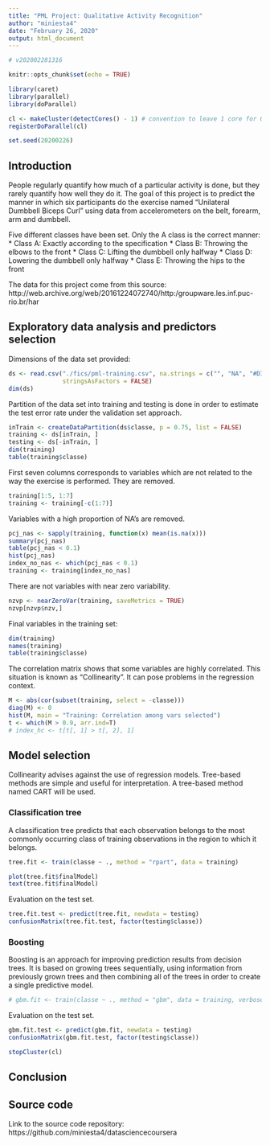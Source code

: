 ```yaml
---
title: "PML Project: Qualitative Activity Recognition"
author: "miniesta4"
date: "February 26, 2020"
output: html_document
---
```


```r
# v202002281316

knitr::opts_chunk$set(echo = TRUE)

library(caret)
library(parallel)
library(doParallel)

cl <- makeCluster(detectCores() - 1) # convention to leave 1 core for OS
registerDoParallel(cl)

set.seed(20200226)

```

## Introduction

People regularly quantify how much of a particular activity is done, but they 
rarely quantify how well they do it. The goal of this project is to predict
the manner in which six participants do the exercise named "Unilateral Dumbbell 
Biceps Curl" using data from accelerometers on the belt, forearm, arm and dumbbell.

Five different classes have been set. Only the A class is the correct manner:
* Class A: Exactly according to the specification
* Class B: Throwing the elbows to the front
* Class C: Lifting the dumbbell only halfway
* Class D: Lowering the dumbbell only halfway
* Class E: Throwing the hips to the front

The data for this project come from this source: http://web.archive.org/web/20161224072740/http:/groupware.les.inf.puc-rio.br/har

## Exploratory data analysis and predictors selection

Dimensions of the data set provided:

```r
ds <- read.csv("./fics/pml-training.csv", na.strings = c("", "NA", "#DIV/0!"), 
               stringsAsFactors = FALSE)
dim(ds)

```

Partition of the data set into training and testing is done in order to estimate
the test error rate under the validation set approach.

```r
inTrain <- createDataPartition(ds$classe, p = 0.75, list = FALSE)
training <- ds[inTrain, ]
testing <- ds[-inTrain, ]
dim(training)
table(training$classe)
```

First seven columns corresponds to variables which are not related to the way the
exercise is performed. They are removed.

```r
training[1:5, 1:7]
training <- training[-c(1:7)]
```

Variables with a high proportion of NA's are removed.

```r
pcj_nas <- sapply(training, function(x) mean(is.na(x)))
summary(pcj_nas)
table(pcj_nas < 0.1)
hist(pcj_nas)
index_no_nas <- which(pcj_nas < 0.1)
training <- training[index_no_nas]
```

There are not variables with near zero variability.

```r
nzvp <- nearZeroVar(training, saveMetrics = TRUE)
nzvp[nzvp$nzv,]
```

Final variables in the training set:
```r
dim(training)
names(training)
table(training$classe)
```

The correlation matrix shows that some variables are highly correlated. This 
situation is known as "Collinearity". It can pose problems in the regression context.

```r
M <- abs(cor(subset(training, select = -classe)))
diag(M) <- 0
hist(M, main = "Training: Correlation among vars selected")
t <- which(M > 0.9, arr.ind=T)
# index_hc <- t[t[, 1] > t[, 2], 1]
```

## Model selection

Collinearity advises against the use of regression models.
Tree-based methods are simple and useful for interpretation.
A tree-based method named CART will be used.

### Classification tree

A classification tree predicts that each observation belongs to the most commonly
occurring class of training observations in the region to which it belongs.

```r
tree.fit <- train(classe ~ ., method = "rpart", data = training)

plot(tree.fit$finalModel)
text(tree.fit$finalModel)
```

Evaluation on the test set.

```r
tree.fit.test <- predict(tree.fit, newdata = testing)
confusionMatrix(tree.fit.test, factor(testing$classe))

```

### Boosting

Boosting is an approach for improving prediction results from decision trees.
It is based on growing trees sequentially, using information from previously grown
trees and then combining all of the trees in order to create a single predictive
model.

```r
# gbm.fit <- train(classe ~ ., method = "gbm", data = training, verbose = FALSE)

```

Evaluation on the test set.

```r
gbm.fit.test <- predict(gbm.fit, newdata = testing)
confusionMatrix(gbm.fit.test, factor(testing$classe))

stopCluster(cl)
```


## Conclusion



## Source code

Link to the source code repository:  
https://github.com/miniesta4/datasciencecoursera
